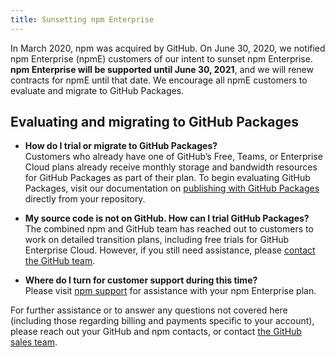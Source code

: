 ```yaml
---
title: Sunsetting npm Enterprise
---
```


In March 2020, npm was acquired by GitHub. On June 30, 2020, we notified npm Enterprise (npmE) customers of our intent to sunset npm Enterprise. **npm Enterprise will be supported until June 30, 2021**, and we will renew contracts for npmE until that date. We encourage all npmE customers to evaluate and migrate to GitHub Packages.

## Evaluating and migrating to GitHub Packages

* **How do I trial or migrate to GitHub Packages?**  
  Customers who already have one of GitHub’s Free, Teams, or Enterprise Cloud plans already receive monthly storage and bandwidth resources for GitHub Packages as part of their plan. To begin evaluating GitHub Packages, visit our documentation on [publishing with GitHub Packages](https://help.github.com/en/packages/publishing-and-managing-packages/publishing-a-package) directly from your repository.

* **My source code is not on GitHub. How can I trial GitHub Packages?**  
  The combined npm and GitHub team has reached out to customers to work on detailed transition plans, including free trials for GitHub Enterprise Cloud. However, if you still need assistance, please [contact the GitHub team](https://enterprise.github.com/contact).

* **Where do I turn for customer support during this time?**  
  Please visit [npm support](https://www.npmjs.com/support) for assistance with your npm Enterprise plan.

For further assistance or to answer any questions not covered here (including those regarding billing and payments specific to your account), please reach out your GitHub and npm contacts, or contact [the GitHub sales team](https://enterprise.github.com/contact).
